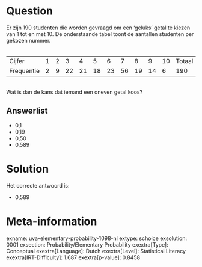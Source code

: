 Question
========

Er zijn 190 studenten die worden gevraagd om een 'geluks' getal te
kiezen van 1 tot en met 10. De onderstaande tabel toont de aantallen
studenten per gekozen nummer.\
\

  ------------ --- --- ---- ---- ---- ---- ---- ---- ---- ---- --------
  Cijfer       1   2   3    4    5    6    7    8    9    10   Totaal
  Frequentie   2   9   22   21   18   23   56   19   14   6    190
  ------------ --- --- ---- ---- ---- ---- ---- ---- ---- ---- --------

\
Wat is dan de kans dat iemand een oneven getal koos?

Answerlist
----------

* 0,1
* 0,19
* 0,50
* 0,589

Solution
========

Het correcte antwoord is: 

* 0,589

Meta-information
================
exname: uva-elementary-probability-1098-nl
extype: schoice
exsolution: 0001
exsection: Probability/Elementary Probability
exextra[Type]: Conceptual
exextra[Language]: Dutch
exextra[Level]: Statistical Literacy
exextra[IRT-Difficulty]: 1.687
exextra[p-value]: 0.8458
